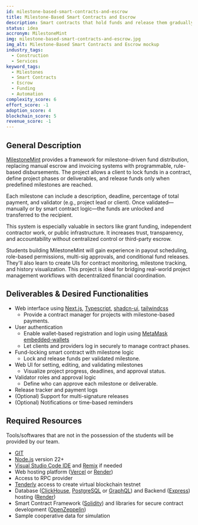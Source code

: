 ```yaml
---
id: milestone-based-smart-contracts-and-escrow
title: Milestone-Based Smart Contracts and Escrow
description: Smart contracts that hold funds and release them gradually based on progress. Each milestone is defined upfront with conditions for approval. Think construction contracts, grants, or dev work. Funds unlock when a milestone is validated by the client and/or third-party oracle. Add review flows and progress visualization.
status: idea
accronym: MilestoneMint
img: milestone-based-smart-contracts-and-escrow.jpg
img_alt: Milestone-Based Smart Contracts and Escrow mockup
industry_tags:
  - Construction
  - Services
keyword_tags:
  - Milestones
  - Smart Contracts
  - Escrow
  - Funding
  - Automation
complexity_score: 6
effort_score: -1
adoption_score: 4
blockchain_score: 5
revenue_score: -1
---
```


## General Description

[MilestoneMint](https://milestonemint.monark.io) provides a framework for milestone-driven fund distribution, replacing manual escrow and invoicing systems with programmable, rule-based disbursements. The project allows a client to lock funds in a contract, define project phases or deliverables, and release funds only when predefined milestones are reached.

Each milestone can include a description, deadline, percentage of total payment, and validator (e.g., project lead or client). Once validated—manually or by smart contract logic—the funds are unlocked and transferred to the recipient.

This system is especially valuable in sectors like grant funding, independent contractor work, or public infrastructure. It increases trust, transparency, and accountability without centralized control or third-party escrow.

Students building MilestoneMint will gain experience in payout scheduling, role-based permissions, multi-sig approvals, and conditional fund releases. They'll also learn to create UIs for contract monitoring, milestone tracking, and history visualization. This project is ideal for bridging real-world project management workflows with decentralized financial coordination.

## Deliverables & Desired Functionalities

- Web interface using [Next.js](https://nextjs.org), [Typescript](https://www.typescriptlang.org/), [shadcn-ui](https://ui.shadcn.com/), [tailwindcss](https://tailwindcss.com/)
    - Provide a contract manager for projects with milestone-based payments.
- User authentication
    - Enable wallet-based registration and login using [MetaMask embedded-wallets](https://metamask.io/en-GB/developer/embedded-wallets)
    - Let clients and providers log in securely to manage contract phases.
- Fund-locking smart contract with milestone logic
    - Lock and release funds per validated milestone.
- Web UI for setting, editing, and validating milestones
    - Visualize project progress, deadlines, and approval status.
- Validator roles and approval logic
    - Define who can approve each milestone or deliverable.
- Release tracker and payment logs
- (Optional) Support for multi-signature releases
- (Optional) Notifications or time-based reminders

## Required Resources

Tools/softwares that are not in the possession of the students will be provided by our team.

- [GIT](https://git-scm.com/)
- [Node.js](https://nodejs.org/) version 22+
- [Visual Studio Code IDE](https://code.visualstudio.com/) and [Remix](https://remix-project.org/) if needed
- Web hosting platform ([Vercel](https://vercel.com/) or [Render](https://render.com/))
- Access to RPC provider
- [Tenderly](https://tenderly.co/) access to create virtual blockchain testnet
- Database ([ClickHouse](https://clickhouse.com/), [PostgreSQL](https://www.postgresql.org/) or [GraphQL](https://graphql.org/)) and Backend ([Express](https://expressjs.com/)) hosting ([Render](https://render.com/))
- Smart Contract Framework ([Solidity](https://soliditylang.org/)) and libraries for secure contract development ([OpenZeppelin](https://www.openzeppelin.com/))
- Sample cooperative data for simulation